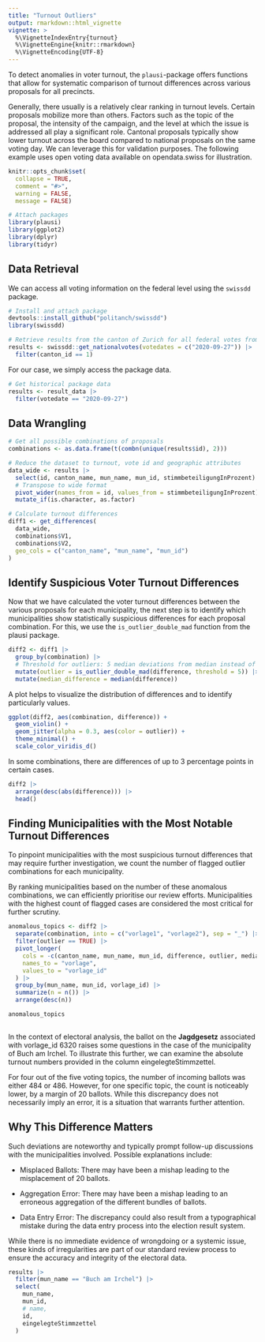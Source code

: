 ```yaml
---
title: "Turnout Outliers"
output: rmarkdown::html_vignette
vignette: >
  %\VignetteIndexEntry{turnout}
  %\VignetteEngine{knitr::rmarkdown}
  %\VignetteEncoding{UTF-8}
---
```



To detect anomalies in voter turnout, the `plausi`-package offers functions that allow for systematic comparison of turnout differences across various proposals for all precincts.

Generally, there usually is a relatively clear ranking in turnout levels. Certain proposals mobilize more than others. Factors such as the topic of the proposal, the intensity of the campaign, and the level at which the issue is addressed all play a significant role. Cantonal proposals typically show lower turnout across the board compared to national proposals on the same voting day. We can leverage this for validation purposes. The following example uses open voting data available on opendata.swiss for illustration.

```r

knitr::opts_chunk$set(
  collapse = TRUE,
  comment = "#>",
  warning = FALSE, 
  message = FALSE)

```

```r

# Attach packages
library(plausi)
library(ggplot2)
library(dplyr)
library(tidyr)

```

## Data Retrieval

We can access all voting information on the federal level using the `swissdd` package.

```r

# Install and attach package
devtools::install_github("politanch/swissdd")
library(swissdd)

# Retrieve results from the canton of Zurich for all federal votes from 2020-09-27
results <- swissdd::get_nationalvotes(votedates = c("2020-09-27")) |> 
  filter(canton_id == 1)

```

For our case, we simply access the package data.

```r

# Get historical package data
results <- result_data |> 
  filter(votedate == "2020-09-27")

```

## Data Wrangling

```r

# Get all possible combinations of proposals
combinations <- as.data.frame(t(combn(unique(results$id), 2)))

# Reduce the dataset to turnout, vote id and geographic attributes
data_wide <- results |> 
  select(id, canton_name, mun_name, mun_id, stimmbeteiligungInProzent) |> 
  # Transpose to wide format
  pivot_wider(names_from = id, values_from = stimmbeteiligungInProzent) |> 
  mutate_if(is.character, as.factor)

# Calculate turnout differences
diff1 <- get_differences(
  data_wide, 
  combinations$V1, 
  combinations$V2, 
  geo_cols = c("canton_name", "mun_name", "mun_id")
)

```

## Identify Suspicious Voter Turnout Differences

Now that we have calculated the voter turnout differences between the various proposals for each municipality, the next step is to identify which municipalities show statistically suspicious differences for each proposal combination. For this, we use the `is_outlier_double_mad` function from the plausi package.

```r

diff2 <- diff1 |> 
  group_by(combination) |> 
  # Threshold for outliers: 5 median deviations from median instead of 3.5
  mutate(outlier = is_outlier_double_mad(difference, threshold = 5)) |> 
  mutate(median_difference = median(difference))

```

A plot helps to visualize the distribution of differences and to identify particularly  values.

```r

ggplot(diff2, aes(combination, difference)) +
  geom_violin() +
  geom_jitter(alpha = 0.3, aes(color = outlier)) +
  theme_minimal() +
  scale_color_viridis_d()

```

In some combinations, there are differences of up to 3 percentage points in certain cases.

```r

diff2 |> 
  arrange(desc(abs(difference))) |> 
  head()

```

## Finding Municipalities with the Most Notable Turnout Differences

To pinpoint municipalities with the most suspicious turnout differences that may require further investigation, we count the number of flagged outlier combinations for each municipality.

By ranking municipalities based on the number of these anomalous combinations, we can efficiently prioritise our review efforts. Municipalities with the highest count of flagged cases are considered the most critical for further scrutiny.

```r

anomalous_topics <- diff2 |> 
  separate(combination, into = c("vorlage1", "vorlage2"), sep = "_") |> 
  filter(outlier == TRUE) |> 
  pivot_longer(
    cols = -c(canton_name, mun_name, mun_id, difference, outlier, median_difference), 
    names_to = "vorlage", 
    values_to = "vorlage_id"
  ) |> 
  group_by(mun_name, mun_id, vorlage_id) |> 
  summarize(n = n()) |> 
  arrange(desc(n))

anomalous_topics
  
```

In the context of electoral analysis, the ballot on the __Jagdgesetz__ associated with vorlage_id 6320 raises some questions in the case of the municipality of Buch am Irchel. To illustrate this further, we can examine the absolute turnout numbers provided in the column eingelegteStimmzettel.

For four out of the five voting topics, the number of incoming ballots was either 484 or 486. However, for one specific topic, the count is noticeably lower, by a margin of 20 ballots. While this discrepancy does not necessarily imply an error, it is a situation that warrants further attention.

## Why This Difference Matters

Such deviations are noteworthy and typically prompt follow-up discussions with the municipalities involved. Possible explanations include:

- Misplaced Ballots: There may have been a mishap leading to the misplacement of 20 ballots.

- Aggregation Error: There may have been a mishap leading to an erroneous aggregation of the different bundles of ballots.

- Data Entry Error: The discrepancy could also result from a typographical mistake during the data entry process into the election result system.

While there is no immediate evidence of wrongdoing or a systemic issue, these kinds of irregularities are part of our standard review process to ensure the accuracy and integrity of the electoral data.

```r

results |> 
  filter(mun_name == "Buch am Irchel") |> 
  select(
    mun_name, 
    mun_id, 
    # name, 
    id, 
    eingelegteStimmzettel
  )

```
